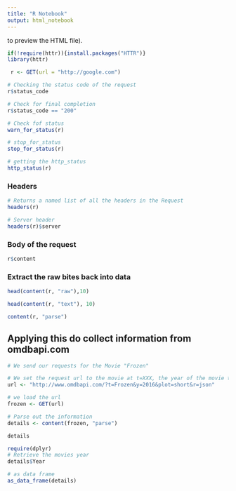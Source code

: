 ```yaml
---
title: "R Notebook"
output: html_notebook
---
```


 to preview the HTML file).
```r
if(!require(httr)){install.packages("HTTR")}
library(httr)
```

```r
 r <- GET(url = "http://google.com")

# Checking the status code of the request
r$status_code

# Check for final completion
r$status_code == "200"

# Check fof status
warn_for_status(r)

# stop_for_status
stop_for_status(r)

# getting the http_status
http_status(r)
```

### Headers
```r
# Returns a named list of all the headers in the Request
headers(r)

# Server header
headers(r)$server
```

### Body of the request
```r
r$content
```

### Extract the raw bites back into data
```r
head(content(r, "raw"),10)

head(content(r, "text"), 10)

content(r, "parse")
```

## Applying this do collect information from omdbapi.com
```r
# We send our requests for the Movie "Frozen"

# We set the request url to the movie at t=XXX, the year of the movie to y=XXX, display short plot summary with plot=XXX and request r=json, for json format return
url <- "http://www.omdbapi.com/?t=Frozen&y=2016&plot=short&r=json"

# we load the url
frozen <- GET(url)

# Parse out the information
details <- content(frozen, "parse")

details
```
```r
require(dplyr)
# Retrieve the movies year
details$Year

# as data frame
as_data_frame(details)
```

